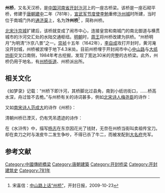 '''州桥'''，又名天汉桥，是[[中国|中国]][[河南省|河南省]][[开封|开封]][[汴河|汴河]]上的一座古桥梁。该桥是一座石砌平桥，修建于[[唐朝|唐朝]][[建中_(唐朝)|建中]]二年（781年），[[宣武军节度使|宣武军节度使]][[李勉|李勉]]重修[[汴州城|汴州城]]时所建，当时位于南城门外的[[京杭大运河|通济渠]]上，名为'''汴州桥'''<ref>宋喜信：[http://enews.kf.cn/kfrb/data/20091023/html/8/content_9.html 中山路上话“州桥”]{{dead link|date=2017年12月 |bot=InternetArchiveBot |fix-attempted=yes }}，开封日报，2009-10-23</ref> ，简称州桥。

[[北宋|北宋]][[汴京城|汴京城]]扩建后，该桥就变成了闹市中心，连接皇宫和南城门的南北御道与横贯城市的汴河交汇处的水陆交通枢纽。[[明朝|明朝]]时，[[周王|周王]]将州桥改建为拱桥。“州桥明月”为明清“汴京八景”之一。[[崇祯|崇祯]]十五年（1642年），[[李自成|李自成]]攻打开封时，黄河淹没开封城，州桥被淤埋于地下4.3米处。目前州桥埋于开封闹市中心[[中山路_(开封)|中山路]]与[[大纸坊街|大纸坊街]]交叉口南侧，1984年考古挖掘，发现了宽达30米的完整的古桥梁。此外，州桥仍用于地名，有[[州桥街道|州桥街道]]、州桥派出所。

== 相关文化 ==

《如梦录》记载：“州桥下即汴河，其桥脚北过县角，南到小纸坊街口，……桥高水深，舟过皆不去桅。”与州桥有关的诗词甚多，例如[[北宋|北宋]][[诗人|诗人]][[梅尧臣|梅尧臣]]的诗作：

{{quote|堤上残风雪，桥边盛酒楼。据鞍衰意尽，倚坎艳歌留。}}

又如[[南宋|南宋]][[诗人|诗人]][[范成大|范成大]]的诗作《州桥》：
 
{{quote|州桥南北是天街，父老年年等驾回。忍泪失声询使者，几时真有六军来?}}

清朝州桥已湮灭，仍有凭吊遗迹的诗作：

{{quote|石桥高踞浚仪沟，月色如银冷浸秋。鳌背负山银阙涌，虹光横海玉梁浮。香车已尽花间市，红袖歌残水上楼。几度有人吹凤管，汴州风景胜杭州。}}

在《水浒传》中，描写[[杨志|杨志]]在东京因花光了钱财，无奈在州桥当街叫卖祖传宝刀。却在卖刀之时与泼皮牛二发生争吵，不得已杀了牛二，而被发配到[[大名府|大名府]]充军。

==参考文献==
<div class="references-small">
<references></references>
</div>

{{汴京八景}}
[[Category:中國傳統橋梁|Category:中國傳統橋梁]]
[[Category:唐朝建築|Category:唐朝建築]]
[[Category:开封桥梁|Category:开封桥梁]]
[[Category:开封建筑史|Category:开封建筑史]]
[[Category:781年|Category:781年]]